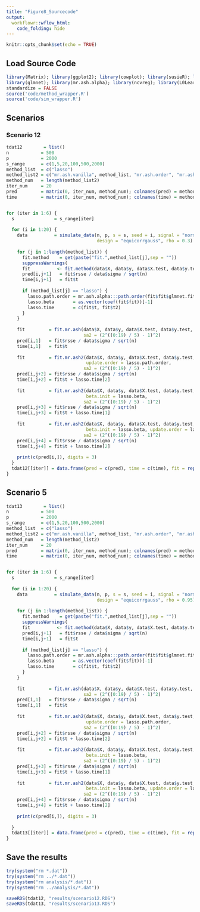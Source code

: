 ```yaml
---
title: "Figure8_Sourcecode"
output:
  workflowr::wflow_html:
    code_folding: hide
---
```


```r
knitr::opts_chunk$set(echo = TRUE)
```

## Load Source Code

```r
library(Matrix); library(ggplot2); library(cowplot); library(susieR); library(BGLR);
library(glmnet); library(mr.ash.alpha); library(ncvreg); library(L0Learn); library(varbvs);
standardize = FALSE
source('code/method_wrapper.R')
source('code/sim_wrapper.R')
```

## Scenarios

### Scenario 12

```r
tdat12        = list()
n            = 500
p            = 2000
s_range      = c(1,5,20,100,500,2000)
method_list  = c("lasso")
method_list2 = c("mr.ash.vanilla", method_list, "mr.ash.order", "mr.ash.init","mr.ash.both")
method_num   = length(method_list2)
iter_num     = 20
pred         = matrix(0, iter_num, method_num); colnames(pred) = method_list2
time         = matrix(0, iter_num, method_num); colnames(time) = method_list2


for (iter in 1:6) {
  s               = s_range[iter]
  
  for (i in 1:20) {
    data          = simulate_data(n, p, s = s, seed = i, signal = "normal", pve = 0.5,
                                  design = "equicorrgauss", rho = 0.3)
    
    for (j in 1:length(method_list)) {
      fit.method    = get(paste("fit.",method_list[j],sep = ""))
      suppressWarnings(
      fit          <- fit.method(data$X, data$y, data$X.test, data$y.test, seed = i))
      pred[i,j+1]   = fit$rsse / data$sigma / sqrt(n)
      time[i,j+1]   = fit$t
      
      if (method_list[j] == "lasso") {
        lasso.path.order = mr.ash.alpha:::path.order(fit$fit$glmnet.fit)
        lasso.beta       = as.vector(coef(fit$fit))[-1]
        lasso.time       = c(fit$t, fit$t2)
      }
    }
    
    fit         = fit.mr.ash(data$X, data$y, data$X.test, data$y.test, seed = i,
                             sa2 = (2^((0:19) / 5) - 1)^2)
    pred[i,1]   = fit$rsse / data$sigma / sqrt(n)
    time[i,1]   = fit$t
    
    fit         = fit.mr.ash2(data$X, data$y, data$X.test, data$y.test, seed = i,
                              update.order = lasso.path.order,
                             sa2 = (2^((0:19) / 5) - 1)^2)
    pred[i,j+2] = fit$rsse / data$sigma / sqrt(n)
    time[i,j+2] = fit$t + lasso.time[2]
    
    fit         = fit.mr.ash2(data$X, data$y, data$X.test, data$y.test, seed = i,
                              beta.init = lasso.beta,
                             sa2 = (2^((0:19) / 5) - 1)^2)
    pred[i,j+3] = fit$rsse / data$sigma / sqrt(n)
    time[i,j+3] = fit$t + lasso.time[1]
    
    fit         = fit.mr.ash2(data$X, data$y, data$X.test, data$y.test, seed = i,
                              beta.init = lasso.beta, update.order = lasso.path.order,
                             sa2 = (2^((0:19) / 5) - 1)^2)
    pred[i,j+4] = fit$rsse / data$sigma / sqrt(n)
    time[i,j+4] = fit$t + lasso.time[2]
    
    print(c(pred[i,]), digits = 3)
  }
  tdat12[[iter]] = data.frame(pred = c(pred), time = c(time), fit = rep(method_list2, each = 20))
}
```

## Scenario 5

```r
tdat13        = list()
n            = 500
p            = 2000
s_range      = c(1,5,20,100,500,2000)
method_list  = c("lasso")
method_list2 = c("mr.ash.vanilla", method_list, "mr.ash.order", "mr.ash.init","mr.ash.both")
method_num   = length(method_list2)
iter_num     = 20
pred         = matrix(0, iter_num, method_num); colnames(pred) = method_list2
time         = matrix(0, iter_num, method_num); colnames(time) = method_list2


for (iter in 1:6) {
  s               = s_range[iter]
  
  for (i in 1:20) {
    data          = simulate_data(n, p, s = s, seed = i, signal = "normal", pve = 0.5,
                                  design = "equicorrgauss", rho = 0.95)
    
    for (j in 1:length(method_list)) {
      fit.method    = get(paste("fit.",method_list[j],sep = ""))
      suppressWarnings(
      fit          <- fit.method(data$X, data$y, data$X.test, data$y.test, seed = i))
      pred[i,j+1]   = fit$rsse / data$sigma / sqrt(n)
      time[i,j+1]   = fit$t
      
      if (method_list[j] == "lasso") {
        lasso.path.order = mr.ash.alpha:::path.order(fit$fit$glmnet.fit)
        lasso.beta       = as.vector(coef(fit$fit))[-1]
        lasso.time       = c(fit$t, fit$t2)
      }                                                                                                                            
    }
    
    fit         = fit.mr.ash(data$X, data$y, data$X.test, data$y.test, seed = i,
                             sa2 = (2^((0:19) / 5) - 1)^2)
    pred[i,1]   = fit$rsse / data$sigma / sqrt(n)
    time[i,1]   = fit$t
    
    fit         = fit.mr.ash2(data$X, data$y, data$X.test, data$y.test, seed = i,
                              update.order = lasso.path.order,
                             sa2 = (2^((0:19) / 5) - 1)^2)
    pred[i,j+2] = fit$rsse / data$sigma / sqrt(n)
    time[i,j+2] = fit$t + lasso.time[2]
    
    fit         = fit.mr.ash2(data$X, data$y, data$X.test, data$y.test, seed = i,
                              beta.init = lasso.beta,
                             sa2 = (2^((0:19) / 5) - 1)^2)
    pred[i,j+3] = fit$rsse / data$sigma / sqrt(n)
    time[i,j+3] = fit$t + lasso.time[1]
    
    fit         = fit.mr.ash2(data$X, data$y, data$X.test, data$y.test, seed = i,
                              beta.init = lasso.beta, update.order = lasso.path.order,
                             sa2 = (2^((0:19) / 5) - 1)^2)
    pred[i,j+4] = fit$rsse / data$sigma / sqrt(n)
    time[i,j+4] = fit$t + lasso.time[2]
    
    print(c(pred[i,]), digits = 3)
    
  }
  tdat13[[iter]] = data.frame(pred = c(pred), time = c(time), fit = rep(method_list2, each = 20))
}
```

## Save the results

```r
try(system("rm *.dat"))
try(system("rm ../*.dat"))
try(system("rm analysis/*.dat"))
try(system("rm ../analysis/*.dat"))
```

```r
saveRDS(tdat12, "results/scenario12.RDS")
saveRDS(tdat13, "results/scenario13.RDS")
```